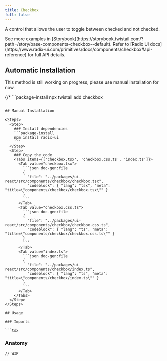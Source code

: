 ```yaml
---
title: Checkbox
full: false
---
```


A control that allows the user to toggle between checked and not checked.

<Callout type='info'>
  See more examples in [Storybook](https://storybook.twistail.com/?path=/story/base-components-checkbox--default).
  Refer to [Radix UI docs](https://www.radix-ui.com/primitives/docs/components/checkbox#api-reference) for full API details.
</Callout>

## Automatic Installation

<Callout type='warn'>
  This method is still working on progress, please use manual installation for now.
</Callout>

{/* ```package-install
npx twistail add checkbox
``` */}

## Manual Installation

<Steps>
  <Step>
    ### Install dependencies
    ```package-install
    npm install radix-ui
    ```
  </Step>
  <Step>
    ### Copy the code
    <Tabs items={['checkbox.tsx', 'checkbox.css.ts', 'index.ts']}>
      <Tab value="checkbox.tsx">
        ```json doc-gen:file
        {
          "file": "../packages/ui-react/src/components/checkbox/checkbox.tsx",
          "codeblock": { "lang": "tsx", "meta": "title=\"components/checkbox/checkbox.tsx\"" }
        }
        ```
      </Tab>
      <Tab value="checkbox.css.ts">
        ```json doc-gen:file
        {
          "file": "../packages/ui-react/src/components/checkbox/checkbox.css.ts",
          "codeblock": { "lang": "ts", "meta": "title=\"components/checkbox/checkbox.css.ts\"" }
        }
        ```
      </Tab>
      <Tab value="index.ts">
        ```json doc-gen:file
        {
          "file": "../packages/ui-react/src/components/checkbox/index.ts",
          "codeblock": { "lang": "ts", "meta": "title=\"components/checkbox/index.ts\"" }
        }
        ```
      </Tab>
    </Tabs>
  </Step>
</Steps>

## Usage

### Imports

```tsx
```

### Anatomy

```tsx
// WIP
```
